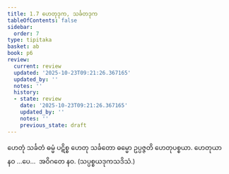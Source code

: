 ```yaml
---
title: 1.7 ဟေတုဒုက, သင်္ခတဒုက
tableOfContents: false
sidebar:
  order: 7
type: tipitaka
basket: ab
book: p6
review:
  current: review
  updated: '2025-10-23T09:21:26.367165'
  updated_by: ''
  notes: ''
  history:
  - state: review
    date: '2025-10-23T09:21:26.367165'
    updated_by: ''
    notes: ''
    previous_state: draft
---
```



<ReviewStatus review={frontmatter.review} showDetails={true} />

<HypothesisAnnotation frontmatter={frontmatter} />

<DynamicBreadcrumb />

<Division number="22" book="p6" e="ch" v="39" p="44">

<Paragraph number="56" book="p6">
ဟေတုံ သင်္ခတံ ဓမ္မံ ပဋိစ္စ ဟေတု သင်္ခတော ဓမ္မော ဥပ္ပဇ္ဇတိ ဟေတုပစ္စယာ.
</Paragraph>

<Paragraph number="57" book="p6">
ဟေတုယာ နဝ …ပေ…  အဝိဂတေ နဝ. (သပ္ပစ္စယဒုကသဒိသံ.)
</Paragraph>
</Division>
